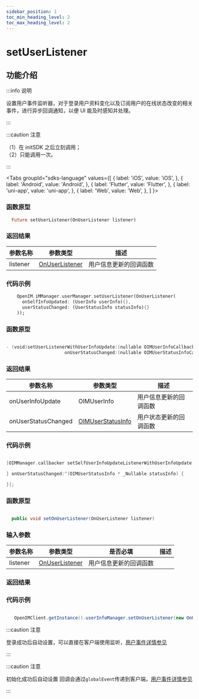 ```yaml
---
sidebar_position: 1
toc_min_heading_level: 2
toc_max_heading_level: 2
---
```


# setUserListener

## 功能介绍

:::info 说明

设置用户事件监听器，对于登录用户资料变化以及订阅用户的在线状态改变的相关事件，进行异步回调通知，以便 UI 能及时感知并处理。

:::

:::caution 注意

（1）在 initSDK 之后立刻调用；  
（2）只能调用一次。

:::

<Tabs
groupId="sdks-language"
values={[
{ label: 'iOS', value: 'iOS', },
{ label: 'Android', value: 'Android', },
{ label: 'Flutter', value: 'Flutter', },
{ label: 'uni-app', value: 'uni-app', },
{ label: 'Web', value: 'Web', },
]
}>

<TabItem value="Flutter">

### 函数原型

```dart showLineNumbers
  Future setUserListener(OnUserListener listener)
```

### 返回结果

| 参数名称 | 参数类型                                              | 描述                   |
| -------- | ----------------------------------------------------- | ---------------------- |
| listener | [OnUserListener](/listener/userListener.mdx) | 用户信息更新的回调函数 |

### 代码示例

```dart showLineNumbers
    OpenIM.iMManager.userManager.setUserListener(OnUserListener(
      onSelfInfoUpdated: (UserInfo userInfo){},
      userStatusChanged: (UserStatusInfo statusInfo){}
    ));
```

</TabItem>

<TabItem value="iOS">

### 函数原型

```swift

- (void)setUserListenerWithUserInfoUpdate:(nullable OIMUserInfoCallback)onUserInfoUpdate
                      onUserStatusChanged:(nullable OIMUserStatusInfoCallback)onUserStatusChanged;

```

### 返回结果
  
| 参数名称            | 参数类型                                                     | 描述                   |
| ------------------- | ------------------------------------------------------------ | ---------------------- |
| onUserInfoUpdate    | OIMUserInfo                                                  | 用户信息更新的回调函数 |
| onUserStatusChanged | [OIMUserStatusInfo](/class/user/userStatusInfo.mdx) | 用户状态更新的回调函数 |

### 代码示例

```swift showLineNumbers

[OIMManager.callbacker setSelfUserInfoUpdateListenerWithUserInfoUpdate:^(OIMUserInfo * _Nullable userInfo) {

} onUserStatusChanged:^(OIMUserStatusInfo * _Nullable statusInfo) {

}];

```

</TabItem>

<TabItem value="Android">

### 函数原型

```java showLineNumbers

  public void setOnUserListener(OnUserListener listener)

```

### 输入参数

| 参数名称 | 参数类型                                              | 是否必填               | 描述 |
| -------- | ----------------------------------------------------- | ---------------------- | ---- |
| listener | [OnUserListener](/listener/userListener.mdx) | 用户信息更新的回调函数 |

### 返回结果

### 代码示例

```java showLineNumbers

   OpenIMClient.getInstance().userInfoManager.setOnUserListener(new OnUserListener(){...})

```

</TabItem>

<TabItem value="Web">

:::caution 注意

登录成功后自动设置，可以直接在客户端使用监听，[用户事件详情参见](/listener/userListener.mdx)

:::

</TabItem>

<TabItem value="uni-app">

:::caution 注意

初始化成功后自动设置 回调会通过`globalEvent`传递到客户端，[用户事件详情参见](/listener/userListener.mdx)

:::

</TabItem>

</Tabs>
